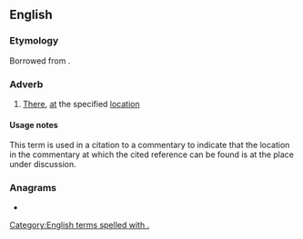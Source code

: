 {{also|ad loc}}
==English==

===Etymology===
Borrowed from {{bor|en|la|[[ad]] [[locum]]||at the place|notext=1}}.

===Adverb===
{{en-adv|-}}

# [[there|There]], [[at]] the specified [[location]]

====Usage notes====
This term is used in a citation to a commentary to indicate that the location in the commentary at which the cited reference can be found is at the place under discussion.

===Anagrams===
* {{anagrams|en|acold|adcol|clado-}}

[[Category:English terms spelled with .]]